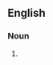 {{also|mise en scene|mise-en-scène|mise en scène}}
==English==

===Noun===
{{head|en|noun}}

# {{alternative spelling of|mise en scène|lang=en}}